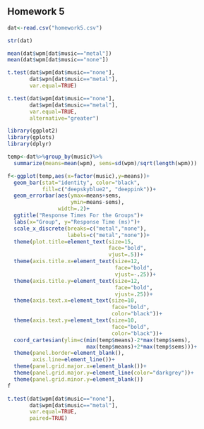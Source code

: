 ## Homework 5

<!--
Set the working directory.
No Rchunk is needed to accomplish this.
-->



<!--
Read in the homework5.csv data. For each of the following steps you
should preface your R commands with some plain English explanation.
The data are fabricated and include the number of words per minute
that people can type when listening to no music and when listening
to heavy metal.
-->
```r
dat<-read.csv("homework5.csv")
```


<!--
Check the structure of the data.
-->
```r
str(dat)
```


<!--
Find the mean words per minute for the two groups.
-->

```r
mean(dat$wpm[dat$music=="metal"])
mean(dat$wpm[dat$music=="none"])
```

<!--
Run an independent t-test to determine if the mean wpm for the
no music group is different from the mean wpm from heavy metal
group. Interpret the results of your analysis after you run it.
-->

```r
t.test(dat$wpm[dat$music=="none"],
       dat$wpn[dat$music=="metal"],
       var.equal=TRUE)
```

<!--
Run another independent t-test with the alternative hypothesis that
the heavy metal group types faster than the no music group. Interpret
the results of your analyses.
-->
```r
t.test(dat$wpm[dat$music=="none"],
       dat$wpm[dat$music=="metal"],
       var.equal=TRUE,
       alternative="greater")
```


<!--
Create a bar graph of the data.
-->
```r
library(ggplot2)
library(gplots)
library(dplyr)
```
```r
temp<-dat%>%group_by(music)%>%
  summarize(means=mean(wpm), sems=sd(wpm)/sqrt(length(wpm)))
```

```r
f<-ggplot(temp,aes(x=factor(music),y=means))+
  geom_bar(stat="identity", color="black",
           fill=c("deepskyblue2", "deeppink"))+
  geom_errorbar(aes(ymax=means+sems,
                    ymin=means-sems),
                width=.2)+
  ggtitle("Response Times For the Groups")+
  labs(x="Group", y="Response Time (ms)")+
  scale_x_discrete(breaks=c("metal","none"),
                   labels=c("metal","none"))+
  theme(plot.title=element_text(size=15,
                                face="bold",
                                vjust=.5))+
  theme(axis.title.x=element_text(size=12,
                                  face="bold",
                                  vjust=-.25))+
  theme(axis.title.y=element_text(size=12,
                                  face="bold",
                                  vjust=.25))+
  theme(axis.text.x=element_text(size=10,
                                 face="bold",
                                 color="black"))+
  theme(axis.text.y=element_text(size=10,
                                 face="bold",
                                 color="black"))+
  coord_cartesian(ylim=c(min(temp$means)-2*max(temp$sems),
                         max(temp$means)+2*max(temp$sems)))+
  theme(panel.border=element_blank(),
        axis.line=element_line())+
  theme(panel.grid.major.x=element_blank())+
  theme(panel.grid.major.y=element_line(color="darkgrey"))+
  theme(panel.grid.minor.y=element_blank())
f
```
<!--
Conduct and interpret a two-tailed paired t-test on the data.
-->
```r
t.test(dat$wpm[dat$music=="none"],
       dat$wpm[dat$music=="metal"],
       var.equal=TRUE,
       paired=TRUE)
```
